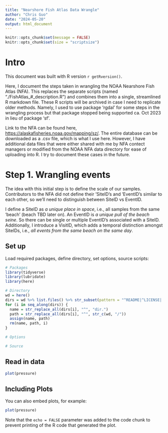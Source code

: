 ```yaml
---
title: "Nearshore Fish Atlas Data Wrangle"
author: "Chris Guo"
date: "2024-05-20"
output: html_document
---
```


```r
knitr::opts_chunk$set(message = FALSE)
knitr::opts_chunk$set(size = "scriptsize")
```

# Intro

This document was built with R version `r getRversion()`.

Here, I document the steps taken in wrangling the NOAA Nearshore Fish Atlas (NFA). This replaces the separate scripts (named "./FishAtlas\_#\_description.R") and combines them into a single, streamlined R markdown file. These R scripts will be archived in case I need to replicate older methods. Namely, I used to use package 'rgdal' for some steps in the wrangling process but that package stopped being supported ca. Oct 2023 in lieu of package 'sf'.

Link to the NFA can be found here, <https://alaskafisheries.noaa.gov/mapping/sz/>. The entire database can be downloaded as a .csv file, which is what I use here. However, I have additional data files that were either shared with me by NFA contect managers or modified from the NOAA NFA data directory for ease of uploading into R. I try to document these cases in the future.

# Step 1. Wrangling events

The idea with this initial step is to define the scale of our samples. Contributors to the NFA did not define their 'SiteID's and 'EventID's similar to each other, so we'll need to distinguish between SiteID vs EventID.

I define a SiteID as *a unique place in space*, i.e., all samples from the same 'beach' (beach TBD later on). An EventID is *a unique pull of the beach seine*. So there can be single or multiple EventID's associated with a SiteID. Additionally, I introduce a VisitID, which adds a temporal distinction amongst SiteIDs, i.e., *all events from the same beach on the same day*.

## Set up

Load required packages, define directory, set options, source scripts:

```r
# Packages
library(tidyverse)
library(lubridate)
library(here)

# Directory
wd = here()
dirs = wd %>% list.files() %>% str_subset(pattern = "^README|^LICENSE|.md$|.Rproj$", negate = TRUE)
for (i in seq_along(dirs)) {
  name = str_replace_all(dirs[i], "^", "dir.")
  path = str_replace_all(dirs[i], "^", str_c(wd, "/"))
  assign(name, path)
  rm(name, path, i)
}

# Options

# Source

```

## Read in data

```r
plot(pressure)
```

## Including Plots

You can also embed plots, for example:

```r
plot(pressure)
```

Note that the `echo = FALSE` parameter was added to the code chunk to prevent printing of the R code that generated the plot.
